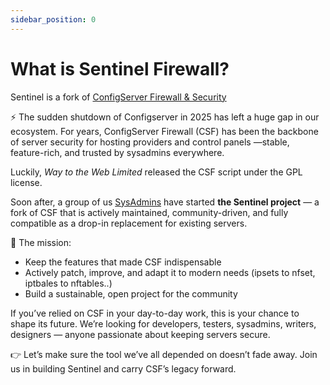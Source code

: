 ```yaml
---
sidebar_position: 0
---
```



# What is Sentinel Firewall?

Sentinel is a fork of [ConfigServer Firewall & Security](https://sentinelfirewall.org/redirect?to=https://web.archive.org/web/20250426002531/https://configserver.com/configserver-security-and-firewall/)


⚡ The sudden shutdown of Configserver in 2025 has left a huge gap in our ecosystem. For years, ConfigServer Firewall (CSF) has been the backbone of server security for hosting providers and control panels —stable, feature-rich, and trusted by sysadmins everywhere.

Luckily, *Way to the Web Limited* released the CSF script under the GPL license.

Soon after, a group of us [SysAdmins](https://github.com/orgs/sentinelfirewall/people) have started **the Sentinel project** — a fork of CSF that is actively maintained, community-driven, and fully compatible as a drop-in replacement for existing servers.

🔧 The mission:
* Keep the features that made CSF indispensable
* Actively patch, improve, and adapt it to modern needs (ipsets to nfset, iptbales to nftables..)
* Build a sustainable, open project for the community

If you’ve relied on CSF in your day-to-day work, this is your chance to shape its future. We’re looking for developers, testers, sysadmins, writers, designers — anyone passionate about keeping servers secure.

👉 Let’s make sure the tool we’ve all depended on doesn’t fade away. Join us in building Sentinel and carry CSF’s legacy forward.

<WhatIsWasmCloudSwitcher />
